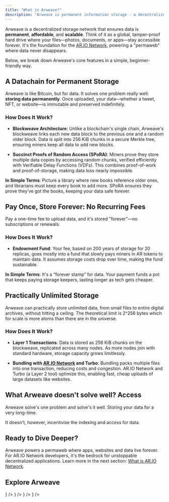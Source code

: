 ```yaml
---
title: "What is Arweave?"
description: "Arweave is permanent information storage - a decentralized web inside an open ledger, like Bitcoin but for data"
---
```



Arweave is a decentralized storage network that ensures data is **permanent**, **affordable**, and **scalable**. Think of it as a global, tamper-proof hard drive where your files—photos, documents, or apps—stay accessible forever. It's the foundation for the [AR.IO Network](https://ar.io), powering a "permaweb" where data never disappears.

Below, we break down Arweave's core features in a simple, beginner-friendly way.

## A Datachain for Permanent Storage

Arweave is like Bitcoin, but for data. It solves one problem really well: **storing data permanently**. Once uploaded, your data—whether a tweet, NFT, or website—is immutable and preserved indefinitely.

### How Does It Work?

- **Blockweave Architecture**: Unlike a blockchain's single chain, Arweave's blockweave links each new data block to the previous one and a random older block. Data is split into 256 KiB chunks in a secure Merkle tree, ensuring miners keep all data to add new blocks.

- **Succinct Proofs of Random Access (SPoRA)**: Miners prove they store multiple data copies by accessing random chunks, verified efficiently with Verifiable Delay Functions (VDFs). This combines proof-of-work and proof-of-storage, making data loss nearly impossible.

**In Simple Terms**: Picture a library where new books reference older ones, and librarians must keep every book to add more. SPoRA ensures they prove they’ve got the books, keeping your data safe forever.

## Pay Once, Store Forever: No Recurring Fees

Pay a one-time fee to upload data, and it's stored "forever"—no subscriptions or renewals.

### How Does It Work?

- **Endowment Fund**: Your fee, based on 200 years of storage for 20 replicas, goes mostly into a fund that slowly pays miners in AR tokens to maintain data. It assumes storage costs drop over time, making the fund sustainable.

**In Simple Terms**: It's a “forever stamp” for data. Your payment funds a pot that keeps paying storage keepers, lasting longer as tech gets cheaper.

## Practically Unlimited Storage

Arweave can practically store unlimited data, from small files to entire digital archives, without hitting a ceiling. The theoretical limit is 2^256 bytes which for scale is more atoms than there are in the universe.

### How Does It Work?

- **Layer 1 Transactions**: Data is stored as 256 KiB chunks on the blockweave, replicated across many nodes. As more nodes join with standard hardware, storage capacity grows limitlessly.

- **Bundling with [AR.IO Network](https://ar.io) and Turbo**: Bundling packs multiple files into one transaction, reducing costs and congestion. AR.IO Network and Turbo (a Layer 2 tool) optimize this, enabling fast, cheap uploads of large datasets like websites.

## What Arweave doesn't solve well? Access

Arweave solve's one problem and solve's it well. Storing your data for a very long-time.

It doesn't, however, incentivise the indexing and access for data.

## Ready to Dive Deeper?

Arweave powers a permaweb where apps, websites and data live forever. For AR.IO Network developers, it's the bedrock for unstoppable decentralized applications. Learn more in the next section: [What is AR.IO Network](/learn/what-is-ario).

## Explore Arweave

<Cards>
  <Card 
    title="What is AR.IO?" 
    description="Learn how AR.IO provides the gateway layer for accessing permanent data"
    href="/learn/what-is-ario"
    icon={<Server className="w-8 h-8" />}
  />
  <Card 
    title="The Permaweb" 
    description="Understand the permanent web architecture powered by Arweave"
    href="/learn/permaweb"
    icon={<Globe className="w-8 h-8" />}
  />
  <Card 
    title="Upload Data" 
    description="Start storing your data permanently on Arweave"
    href="/build/upload"
    icon={<Upload className="w-8 h-8" />}
  />
  <Card 
    title="Access Data" 
    description="Learn how to retrieve and query permanent data"
    href="/build/access"
    icon={<Zap className="w-8 h-8" />}
  />
</Cards>
